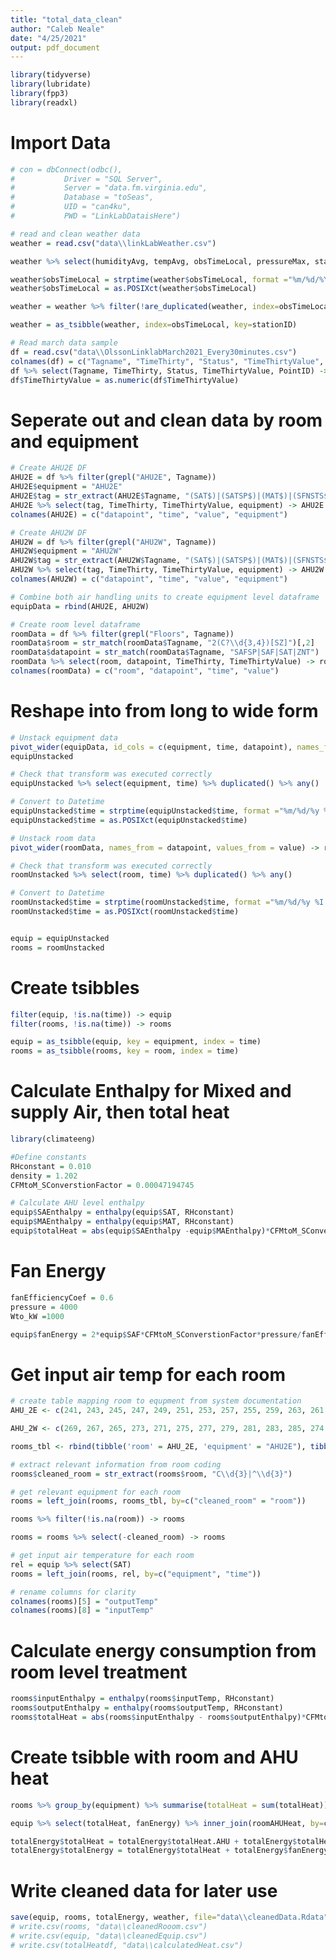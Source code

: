 ```yaml
---
title: "total_data_clean"
author: "Caleb Neale"
date: "4/25/2021"
output: pdf_document
---
```


```r
library(tidyverse)
library(lubridate)
library(fpp3)
library(readxl)
```

# Import Data
```r
# con = dbConnect(odbc(),
#           Driver = "SQL Server",
#           Server = "data.fm.virginia.edu",
#           Database = "toSeas",
#           UID = "can4ku",
#           PWD = "LinkLabDataisHere")

# read and clean weather data
weather = read.csv("data\\linkLabWeather.csv")

weather %>% select(humidityAvg, tempAvg, obsTimeLocal, pressureMax, stationID) -> weather

weather$obsTimeLocal = strptime(weather$obsTimeLocal, format ="%m/%d/%Y %H:%M")
weather$obsTimeLocal = as.POSIXct(weather$obsTimeLocal)

weather = weather %>% filter(!are_duplicated(weather, index=obsTimeLocal, key=stationID))

weather = as_tsibble(weather, index=obsTimeLocal, key=stationID) 

# Read march data sample
df = read.csv("data\\OlssonLinklabMarch2021_Every30minutes.csv")
colnames(df) = c("Tagname", "TimeThirty", "Status", "TimeThirtyValue", "PointID")
df %>% select(Tagname, TimeThirty, Status, TimeThirtyValue, PointID) -> df
df$TimeThirtyValue = as.numeric(df$TimeThirtyValue)
```

# Seperate out and clean data by room and equipment
```r
# Create AHU2E DF
AHU2E = df %>% filter(grepl("AHU2E", Tagname))
AHU2E$equipment = "AHU2E"
AHU2E$tag = str_extract(AHU2E$Tagname, "(SAT$)|(SATSP$)|(MAT$)|(SFNSTS$)|(SFNC$)|(SFNVFDO$)|(RFNVFDO$)|(RFNSTS$)|(RFNC$)|(SAF$)|(SAFSP$)|(SAFS$)|(ZNT$)|(RFNSTS$)|(SFNVFDALA$)")
AHU2E %>% select(tag, TimeThirty, TimeThirtyValue, equipment) -> AHU2E
colnames(AHU2E) = c("datapoint", "time", "value", "equipment")

# Create AHU2W DF
AHU2W = df %>% filter(grepl("AHU2W", Tagname))
AHU2W$equipment = "AHU2W"
AHU2W$tag = str_extract(AHU2W$Tagname, "(SAT$)|(SATSP$)|(MAT$)|(SFNSTS$)|(SFNC$)|(SFNVFDO$)|(RFNVFDO$)|(RFNSTS$)|(RFNC$)|(SAF$)|(SAFSP$)|(SAFS$)|(ZNT$)|(RFNSTS$)|(SFNVFDALA$)")
AHU2W %>% select(tag, TimeThirty, TimeThirtyValue, equipment) -> AHU2W
colnames(AHU2W) = c("datapoint", "time", "value", "equipment")

# Combine both air handling units to create equipment level dataframe
equipData = rbind(AHU2E, AHU2W)

# Create room level dataframe
roomData = df %>% filter(grepl("Floors", Tagname))
roomData$room = str_match(roomData$Tagname, "2(C?\\d{3,4})[SZ]")[,2]
roomData$datapoint = str_match(roomData$Tagname, "SAFSP|SAF|SAT|ZNT")
roomData %>% select(room, datapoint, TimeThirty, TimeThirtyValue) -> roomData
colnames(roomData) = c("room", "datapoint", "time", "value")

```

# Reshape into from long to wide form
```r
# Unstack equipment data
pivot_wider(equipData, id_cols = c(equipment, time, datapoint), names_from = datapoint, values_from = value) -> 
equipUnstacked

# Check that transform was executed correctly 
equipUnstacked %>% select(equipment, time) %>% duplicated() %>% any()

# Convert to Datetime
equipUnstacked$time = strptime(equipUnstacked$time, format ="%m/%d/%y %I:%M %p")
equipUnstacked$time = as.POSIXct(equipUnstacked$time)

# Unstack room data
pivot_wider(roomData, names_from = datapoint, values_from = value) -> roomUnstacked

# Check that transform was executed correctly 
roomUnstacked %>% select(room, time) %>% duplicated() %>% any()

# Convert to Datetime
roomUnstacked$time = strptime(roomUnstacked$time, format ="%m/%d/%y %I:%M %p")
roomUnstacked$time = as.POSIXct(roomUnstacked$time)


equip = equipUnstacked
rooms = roomUnstacked

```

# Create tsibbles
```r
filter(equip, !is.na(time)) -> equip
filter(rooms, !is.na(time)) -> rooms

equip = as_tsibble(equip, key = equipment, index = time)
rooms = as_tsibble(rooms, key = room, index = time)
```

# Calculate Enthalpy for Mixed and supply Air, then total heat
```r
library(climateeng)

#Define constants
RHconstant = 0.010
density = 1.202
CFMtoM_SConverstionFactor = 0.00047194745

# Calculate AHU level enthalpy
equip$SAEnthalpy = enthalpy(equip$SAT, RHconstant) 
equip$MAEnthalpy = enthalpy(equip$MAT, RHconstant)
equip$totalHeat = abs(equip$SAEnthalpy -equip$MAEnthalpy)*CFMtoM_SConverstionFactor*equip$SAF*density

```

# Fan Energy
```r
fanEfficiencyCoef = 0.6
pressure = 4000
Wto_kW =1000

equip$fanEnergy = 2*equip$SAF*CFMtoM_SConverstionFactor*pressure/fanEfficiencyCoef/Wto_kW
```

# Get input air temp for each room
```r
# create table mapping room to equpment from system documentation
AHU_2E <- c(241, 243, 245, 247, 249, 251, 253, 257, 255, 259, 263, 261, 240, "C244", 244, 260, 213, 217, 225, 218, "C230", 220, "C210", "T212", "T218", "C216", "C214", "T210", 256, 229, 231, 223, "C227", "C211", 254, "C250", 258, "C213", 221) 

AHU_2W <- c(269, 267, 265, 273, 271, 275, 277, 279, 281, 283, 285, 274, 286, 204, 208, 272, 270, "C260", "C200", "C201", 203, 276, "C280", "C270", 211, 201)

rooms_tbl <- rbind(tibble('room' = AHU_2E, 'equipment' = "AHU2E"), tibble('room' = AHU_2W, 'equipment' = "AHU2W"))

# extract relevant information from room coding
rooms$cleaned_room = str_extract(rooms$room, "C\\d{3}|^\\d{3}")

# get relevant equipment for each room 
rooms = left_join(rooms, rooms_tbl, by=c("cleaned_room" = "room"))

rooms %>% filter(!is.na(room)) -> rooms

rooms = rooms %>% select(-cleaned_room) -> rooms

# get input air temperature for each room
rel = equip %>% select(SAT)
rooms = left_join(rooms, rel, by=c("equipment", "time"))

# rename columns for clarity
colnames(rooms)[5] = "outputTemp"
colnames(rooms)[8] = "inputTemp"

```

# Calculate energy consumption from room level treatment
```r
rooms$inputEnthalpy = enthalpy(rooms$inputTemp, RHconstant) 
rooms$outputEnthalpy = enthalpy(rooms$outputTemp, RHconstant)
rooms$totalHeat = abs(rooms$inputEnthalpy - rooms$outputEnthalpy)*CFMtoM_SConverstionFactor*rooms$SAF*density
```

# Create tsibble with room and AHU heat
```r
rooms %>% group_by(equipment) %>% summarise(totalHeat = sum(totalHeat)) -> roomAHUHeat

equip %>% select(totalHeat, fanEnergy) %>% inner_join(roomAHUHeat, by=c("time", "equipment"), suffix = c(".AHU", ".room")) -> totalEnergy

totalEnergy$totalHeat = totalEnergy$totalHeat.AHU + totalEnergy$totalHeat.room
totalEnergy$totalEnergy = totalEnergy$totalHeat + totalEnergy$fanEnergy
```

# Write cleaned data for later use
```r
save(equip, rooms, totalEnergy, weather, file="data\\cleanedData.Rdata")
# write.csv(rooms, "data\\cleanedRooom.csv")
# write.csv(equip, "data\\cleanedEquip.csv")
# write.csv(totalHeatdf, "data\\calculatedHeat.csv")
```